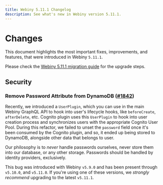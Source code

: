 ```yaml
---
title: Webiny 5.11.1 Changelog
description: See what's new in Webiny version 5.11.1.
---
```



# Changes

This document highlights the most important fixes, improvements, and features, that were introduced in Webiny `5.11.1`.

<Alert type="info" title="How To Upgrade?">

Please check the [Webiny 5.11.1 migration guide](/docs/{version}/release-notes/5.11.1/upgrade-guide) for the upgrade steps.

</Alert>

## Security

### Remove Password Attribute from DynamoDB ([#1842](https://github.com/webiny/webiny-js/pull/1842))

Recently, we introduced a `UserPlugin`, which you can use in the main Webiny GraphQL API to hook into user's lifecycle hooks, like `beforeCreate`, `afterDelete`, etc. Cognito plugin uses this `UserPlugin` to hook into user creation process and synchronizes users with the appropriate Cognito User Pool. During this refactor, we failed to unset the `password` field once it's been consumed by the Cognito plugin, and so, it ended up being stored to DynamoDB, alongside other data that belongs to user.

Our philosophy is to _never_ handle passwords ourselves, never store them into our database, or any other storage. Passwords should be handled by identity providers, exclusively.

This bug was introduced with Webiny `v5.9.0` and has been present through `v5.10.0`, and `v5.11.0`. If you're using one of these versions, we *strongly recommend* upgrading to the latest `v5.11.1`.
